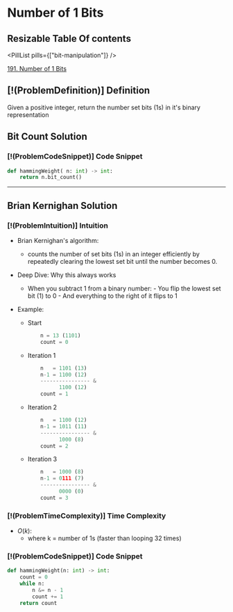 # Number of 1 Bits

## Resizable Table Of contents

<DifficultyBadge difficulty="easy" />

<PillList pills={["bit-manipulation"]} />

[191. Number of 1 Bits](https://leetcode.com/problems/number-of-1-bits)

## [!(ProblemDefinition)] Definition

Given a positive integer, return the number set bits (1s) in it's binary representation

## Bit Count Solution

### [!(ProblemCodeSnippet)] Code Snippet

```python meta="source=problems/191-number-of-1-bits/bit_count.py"
def hammingWeight( n: int) -> int:
    return n.bit_count()
```


---

## Brian Kernighan Solution

### [!(ProblemIntuition)] Intuition

- Brian Kernighan's algorithm:
    - counts the number of set bits (1s) in an integer efficiently by             repeatedly clearing the lowest set bit until the number becomes 0.

- Deep Dive: Why this always works
    - When you subtract 1 from a binary number:
            - You flip the lowest set bit (1) to 0
            - And everything to the right of it flips to 1

- Example:
    - Start
        ```python
            n = 13 (1101)
            count = 0
        ```
    - Iteration 1
        ```python
            n   = 1101 (13)
            n-1 = 1100 (12)
            ---------------- &
                  1100 (12)
            count = 1
        ```
    - Iteration 2
        ```python
            n   = 1100 (12)
            n-1 = 1011 (11)
            ---------------- &
                  1000 (8)
            count = 2
        ```
    - Iteration 3
        ```python
            n   = 1000 (8)
            n-1 = 0111 (7)
            ---------------- &
                  0000 (0)
            count = 3
        ```

### [!(ProblemTimeComplexity)] Time Complexity

- $O(k)$:
    - where k = number of 1s (faster than looping 32 times)

### [!(ProblemCodeSnippet)] Code Snippet

```python meta="source=problems/191-number-of-1-bits/brian-kernighan.py"
def hammingWeight(n: int) -> int:
    count = 0
    while n:
        n &= n - 1
        count += 1
    return count
```

